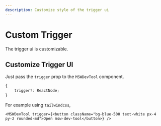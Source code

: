```yaml
---
description: Customize style of the trigger ui
---
```


# Custom Trigger

The trigger ui is customizable.

## Customize Trigger UI

Just pass the `trigger` prop to the `MSWDevTool` component.

```ts
{
    trigger?: ReactNode;
}
```
For example using `tailwindcss`,

```tsx
<MSWDevTool trigger={<button className="bg-blue-500 text-white px-4 py-2 rounded-md">Open msw-dev-tool</button>} />
```

